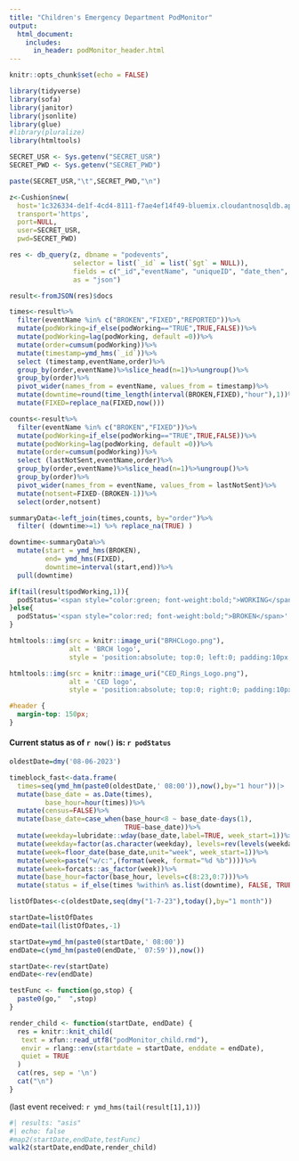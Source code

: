 ---
title: "Children's Emergency Department PodMonitor"
output:
  html_document:
    includes:
      in_header: podMonitor_header.html
---

```{r setup, include=FALSE}
knitr::opts_chunk$set(echo = FALSE)

library(tidyverse)
library(sofa)
library(janitor)
library(jsonlite)
library(glue)
#library(pluralize)
library(htmltools)

SECRET_USR <- Sys.getenv("SECRET_USR")
SECRET_PWD <- Sys.getenv("SECRET_PWD")

paste(SECRET_USR,"\t",SECRET_PWD,"\n")

z<-Cushion$new(
  host='1c326334-de1f-4cd4-8111-f7ae4ef14f49-bluemix.cloudantnosqldb.appdomain.cloud',
  transport='https',
  port=NULL,
  user=SECRET_USR,
  pwd=SECRET_PWD)

res <- db_query(z, dbname = "podevents",
                selector = list(`_id` = list(`$gt` = NULL)),
                fields = c("_id","eventName", "uniqueID", "date_then", "podWorking", "lastSent", "lastNotSent", "podReported"),
                as = "json")

result<-fromJSON(res)$docs

times<-result%>%
  filter(eventName %in% c("BROKEN","FIXED","REPORTED"))%>%
  mutate(podWorking=if_else(podWorking=="TRUE",TRUE,FALSE))%>%
  mutate(podWorking=lag(podWorking, default =0))%>%
  mutate(order=cumsum(podWorking))%>%
  mutate(timestamp=ymd_hms(`_id`))%>%
  select (timestamp,eventName,order)%>%
  group_by(order,eventName)%>%slice_head(n=1)%>%ungroup()%>%
  group_by(order)%>%
  pivot_wider(names_from = eventName, values_from = timestamp)%>%
  mutate(downtime=round(time_length(interval(BROKEN,FIXED),"hour"),1))%>%
  mutate(FIXED=replace_na(FIXED,now()))

counts<-result%>%
  filter(eventName %in% c("BROKEN","FIXED"))%>%
  mutate(podWorking=if_else(podWorking=="TRUE",TRUE,FALSE))%>%
  mutate(podWorking=lag(podWorking, default =0))%>%
  mutate(order=cumsum(podWorking))%>%
  select (lastNotSent,eventName,order)%>%
  group_by(order,eventName)%>%slice_head(n=1)%>%ungroup()%>%
  group_by(order)%>%
  pivot_wider(names_from = eventName, values_from = lastNotSent)%>%
  mutate(notsent=FIXED-(BROKEN-1))%>%
  select(order,notsent)

summaryData<-left_join(times,counts, by="order")%>%
  filter( (downtime>=1) %>% replace_na(TRUE) )

downtime<-summaryData%>%
  mutate(start = ymd_hms(BROKEN),
         end= ymd_hms(FIXED),
         downtime=interval(start,end))%>%
  pull(downtime)

if(tail(result$podWorking,1)){
  podStatus='<span style="color:green; font-weight:bold;">WORKING</span>'
}else{
  podStatus='<span style="color:red; font-weight:bold;">BROKEN</span>'
}

```  

```{r, echo=FALSE}
htmltools::img(src = knitr::image_uri("BRHCLogo.png"), 
               alt = 'BRCH logo', 
               style = 'position:absolute; top:0; left:0; padding:10px; height:100px;')

htmltools::img(src = knitr::image_uri("CED_Rings_Logo.png"), 
               alt = 'CED logo', 
               style = 'position:absolute; top:0; right:0; padding:10px; height:100px;')
```

```{css, echo=FALSE}
#header {
  margin-top: 150px;
}
```

#### Current status as of `r now()`  is: `r podStatus`

```{r createTimeblock}  

oldestDate=dmy('08-06-2023')

timeblock_fast<-data.frame(
  times=seq(ymd_hm(paste0(oldestDate,' 08:00')),now(),by="1 hour"))|>
  mutate(base_date = as.Date(times),
         base_hour=hour(times))%>%
  mutate(census=FALSE)%>%
  mutate(base_date=case_when(base_hour<8 ~ base_date-days(1),
                             TRUE~base_date))%>%
  mutate(weekday=lubridate::wday(base_date,label=TRUE, week_start=1))%>%
  mutate(weekday=factor(as.character(weekday), levels=rev(levels(weekday))))%>%
  mutate(week=floor_date(base_date,unit="week", week_start=1))%>%
  mutate(week=paste("w/c:",(format(week, format="%d %b"))))%>%
  mutate(week=forcats::as_factor(week))%>%
  mutate(base_hour=factor(base_hour, levels=c(8:23,0:7)))%>%
  mutate(status = if_else(times %within% as.list(downtime), FALSE, TRUE, missing=TRUE))

listOfDates<-c(oldestDate,seq(dmy("1-7-23"),today(),by="1 month"))

startDate=listOfDates
endDate=tail(listOfDates,-1)

startDate=ymd_hm(paste0(startDate,' 08:00'))
endDate=c(ymd_hm(paste0(endDate,' 07:59')),now())

startDate<-rev(startDate)
endDate<-rev(endDate)

testFunc <- function(go,stop) {
  paste0(go,"  ",stop)
}

render_child <- function(startDate, endDate) {
  res = knitr::knit_child(
   text = xfun::read_utf8("podMonitor_child.rmd"),
   envir = rlang::env(startdate = startDate, enddate = endDate),
   quiet = TRUE
  )
  cat(res, sep = '\n')
  cat("\n")
}

```

(last event received: `r ymd_hms(tail(result[1],1))`)

```{r}
#| results: "asis"
#| echo: false
#map2(startDate,endDate,testFunc)
walk2(startDate,endDate,render_child)
```
